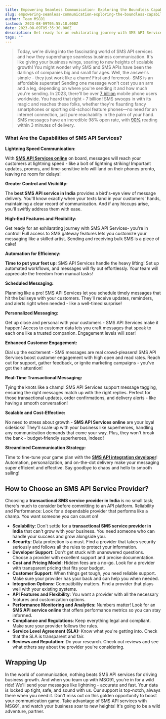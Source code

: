 ```yaml
---
title: Empowering Seamless Communication- Exploring the Boundless Capabilities of SMS API Services for Scalable Business Growth
slug: empowering-seamless-communication-exploring-the-boundless-capabilities-of-sms-api-services-for-scalable-business-growth-2
author: Team MSG91
lastmod: 2023-08-09T05:55:18.000Z
date: 2023-08-09T05:35:30.000Z
description: Get ready for an exhilarating journey with SMS API Services- you're in control! Full access to SMS gateway features lets you customize your messaging like a skilled artist. Sending and receiving bulk SMS is a piece of cake!
tags: ""
---
```



> Today, we're diving into the fascinating world of SMS API services and how they supercharge seamless business communication. It's like giving your business wings, soaring to new heights of scalable growth! You might wonder why SMS and SMS APIs have been the darlings of companies big and small for ages. Well, the answer's simple - they just work like a charm! First and foremost- SMS is an affordable superstar! Sending one message won't cost you an arm and a leg, depending on where you're sending it and how much you're sending. In 2023, there'll be over [7 billion](https://www.bankmycell.com/blog/how-many-phones-are-in-the-world) mobile phone users worldwide. You heard that right - 7 billion! SMS swoops in with its magic and reaches these folks, whether they're flaunting fancy smartphones or sporting old-school feature phones—no need for an internet connection, just pure reachability in the palm of your hand. SMS messages have an incredible 98% open rate, with [90%](https://blog.adobe.com/en/publish/2015/07/27/marketing-with-98-percent-read-rate-and-10-more-compelling-stats) reading within 3 minutes of delivery.

### What Are the Capabilities of SMS API Services?

**Lightning Speed Communication:**

With [**SMS API Services online**](https://msg91.com/in/sms) on board, messages will reach your customers at lightning speed - like a bolt of lightning striking! Important updates, promos, and time-sensitive info will land on their phones pronto, leaving no room for delays!

**Greater Control and Visibility:**

The **best SMS API service in India** provides a bird's-eye view of message delivery. You'll know exactly when your texts land in your customers' hands, maintaining a clear record of communication. And if any hiccups arise, you'll swiftly address them with ease.

**High-End Features and Flexibility:**

Get ready for an exhilarating journey with SMS API Services- you're in control! Full access to SMS gateway features lets you customize your messaging like a skilled artist. Sending and receiving bulk SMS is a piece of cake!

**Automation for Efficiency:**

**Time to put your feet up:** SMS API Services handle the heavy lifting! Set up automated workflows, and messages will fly out effortlessly. Your team will appreciate the freedom from manual tasks!

**Scheduled Messaging:**

Planning like a pro! SMS API Services let you schedule timely messages that hit the bullseye with your customers. They'll receive updates, reminders, and alerts right when needed - like a well-timed surprise!

**Personalized Messaging:**

Get up close and personal with your customers - SMS API Services make it happen! Access to customer data lets you craft messages that speak to each one like a trusted companion. Engagement levels will soar!

**Enhanced Customer Engagement:**

Dial up the excitement - SMS messages are real crowd-pleasers! SMS API Services boost customer engagement with high open and read rates. Reach out for support, gather feedback, or ignite marketing campaigns - you've got their attention!

**Real-Time Transactional Messaging:**

Tying the knots like a champ! SMS API Services support message tagging, ensuring the right messages match up with the right replies. Perfect for those transactional updates, order confirmations, and delivery alerts - like having a smooth conversation!

**Scalable and Cost-Effective:**

No need to stress about growth - **SMS API Services online** are your loyal sidekicks! They'll scale up with your business like superheroes, handling any communication demands that come your way. Plus, they won't break the bank - budget-friendly superheroes, indeed!

**Streamlined Communication Strategy:**

Time to fine-tune your game plan with the [**SMS API integration developer**](https://msg91.com/in/sms)! Automation, personalization, and on-the-dot delivery make your messaging super efficient and effective. Say goodbye to chaos and hello to smooth sailing!

**How to Choose an SMS API Service Provider?**
----------------------------------------------

Choosing a **transactional SMS service provider in India** is no small task; there's much to consider before committing to an API platform. Reliability and Performance: Look for a dependable provider that performs like a champ. You want someone you can count on!

* **Scalability**: Don't settle for a **transactional SMS service provider in India** that can't grow with your business. You need someone who can handle your success and grow alongside you.
* **Security**: Data protection is a must. Find a provider that takes security seriously and follows all the rules to protect your information.
* **Developer Support**: Don't get stuck with unanswered questions. Choose a provider with excellent support and precise documentation.
* **Cost and Pricing Model**: Hidden fees are a no-go. Look for a provider with transparent pricing that fits your budget.
* **Customer Support**: When things get tough, you need reliable support. Make sure your provider has your back and can help you when needed.
* **Integration Options:** Compatibility matters. Find a provider that plays well with your existing systems.
* **API Features and Flexibility**: You want a provider with all the necessary features and customization options.
* **Performance Monitoring and Analytics**: Numbers matter! Look for an **SMS API service online** that offers performance metrics so you can stay informed.
* **Compliance and Regulations**: Keep everything legal and compliant. Make sure your provider follows the rules.
* **Service Level Agreement (SLA):** Know what you're getting into. Check that the SLA is transparent and fair.
* **Reviews and Reputation**: Do your research. Check out reviews and see what others say about the provider you're considering.

**Wrapping Up**
---------------

In the world of communication, nothing beats SMS API services for driving business growth. And when you team up with MSG91, you're in for a wild ride! We'll send your messages like lightning - accurate and fast. Your data is locked up tight, safe, and sound with us. Our support is top-notch, always there when you need it. Don't miss out on this golden opportunity to boost your communication game. Take advantage of SMS API services with MSG91, and watch your business soar to new heights! It's going to be a wild adventure, partner.

  


